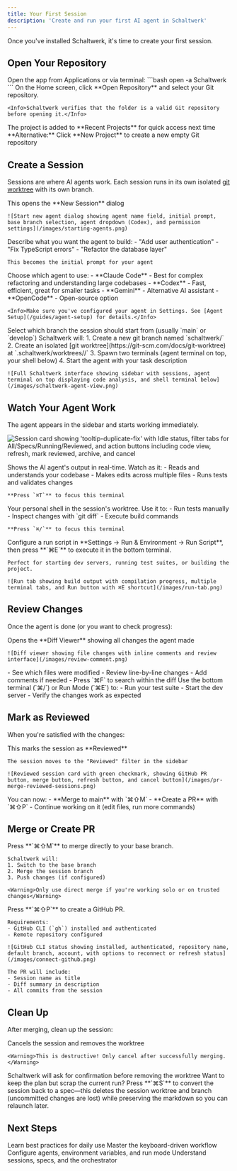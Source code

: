 ```yaml
---
title: Your First Session
description: 'Create and run your first AI agent in Schaltwerk'
---
```


Once you've installed Schaltwerk, it's time to create your first session.

## Open Your Repository

<Steps>
  <Step title="Launch Schaltwerk">
    Open the app from Applications or via terminal:
    ```bash
    open -a Schaltwerk
    ```
  </Step>

  <Step title="Open a project">
    On the Home screen, click **Open Repository** and select your Git repository.

    <Info>Schaltwerk verifies that the folder is a valid Git repository before opening it.</Info>
  </Step>

  <Step title="Recent Projects">
    The project is added to **Recent Projects** for quick access next time
  </Step>
</Steps>

<Tip>
  **Alternative:** Click **New Project** to create a new empty Git repository
</Tip>

## Create a Session

Sessions are where AI agents work. Each session runs in its own isolated [git worktree](https://git-scm.com/docs/git-worktree) with its own branch.

<Steps>
  <Step title="Press ⌘N">
    This opens the **New Session** dialog

    ![Start new agent dialog showing agent name field, initial prompt, base branch selection, agent dropdown (Codex), and permission settings](/images/starting-agents.png)
  </Step>

  <Step title="Enter a task description">
    Describe what you want the agent to build:
    - "Add user authentication"
    - "Fix TypeScript errors"
    - "Refactor the database layer"

    This becomes the initial prompt for your agent
  </Step>

  <Step title="Select your agent">
    Choose which agent to use:
    - **Claude Code** - Best for complex refactoring and understanding large codebases
    - **Codex** - Fast, efficient, great for smaller tasks
    - **Gemini** - Alternative AI assistant
    - **OpenCode** - Open-source option

    <Info>Make sure you've configured your agent in Settings. See [Agent Setup](/guides/agent-setup) for details.</Info>
  </Step>

  <Step title="Choose base branch">
    Select which branch the session should start from (usually `main` or `develop`)
  </Step>

  <Step title="Press ⌘Enter to start">
    Schaltwerk will:
    1. Create a new git branch named `schaltwerk/<session-name>`
    2. Create an isolated [git worktree](https://git-scm.com/docs/git-worktree) at `.schaltwerk/worktrees/<session-name>/`
    3. Spawn two terminals (agent terminal on top, your shell below)
    4. Start the agent with your task description

    ![Full Schaltwerk interface showing sidebar with sessions, agent terminal on top displaying code analysis, and shell terminal below](/images/schaltwerk-agent-view.png)
  </Step>
</Steps>

## Watch Your Agent Work

The agent appears in the sidebar and starts working immediately.

![Session card showing 'tooltip-duplicate-fix' with Idle status, filter tabs for All/Specs/Running/Reviewed, and action buttons including code view, refresh, mark reviewed, archive, and cancel](/images/session-card-and-filter.png)

<AccordionGroup>
  <Accordion title="Top Terminal (Agent)">
    Shows the AI agent's output in real-time. Watch as it:
    - Reads and understands your codebase
    - Makes edits across multiple files
    - Runs tests and validates changes

    **Press `⌘T`** to focus this terminal
  </Accordion>

  <Accordion title="Bottom Terminal (Your Shell)">
    Your personal shell in the session's worktree. Use it to:
    - Run tests manually
    - Inspect changes with `git diff`
    - Execute build commands

    **Press `⌘/`** to focus this terminal
  </Accordion>

  <Accordion title="Run Mode">
    Configure a run script in **Settings → Run & Environment → Run Script**, then press **`⌘E`** to execute it in the bottom terminal.

    Perfect for starting dev servers, running test suites, or building the project.

    ![Run tab showing build output with compilation progress, multiple terminal tabs, and Run button with ⌘E shortcut](/images/run-tab.png)
  </Accordion>
</AccordionGroup>

## Review Changes

Once the agent is done (or you want to check progress):

<Steps>
  <Step title="Press ⌘G">
    Opens the **Diff Viewer** showing all changes the agent made

    ![Diff viewer showing file changes with inline comments and review interface](/images/review-comment.png)
  </Step>

  <Step title="Review the diff">
    - See which files were modified
    - Review line-by-line changes
    - Add comments if needed
    - Press `⌘F` to search within the diff
  </Step>

  <Step title="Test the changes">
    Use the bottom terminal (`⌘/`) or Run Mode (`⌘E`) to:
    - Run your test suite
    - Start the dev server
    - Verify the changes work as expected
  </Step>
</Steps>

## Mark as Reviewed

When you're satisfied with the changes:

<Steps>
  <Step title="Press ⌘R">
    This marks the session as **Reviewed**

    The session moves to the "Reviewed" filter in the sidebar

    ![Reviewed session card with green checkmark, showing GitHub PR button, merge button, refresh button, and cancel button](/images/pr-merge-reviewed-sessions.png)
  </Step>

  <Step title="Session is ready for merge">
    You can now:
    - **Merge to main** with `⌘⇧M`
    - **Create a PR** with `⌘⇧P`
    - Continue working on it (edit files, run more commands)
  </Step>
</Steps>

## Merge or Create PR

<Tabs>
  <Tab title="Merge to Main">
    Press **`⌘⇧M`** to merge directly to your base branch.

    Schaltwerk will:
    1. Switch to the base branch
    2. Merge the session branch
    3. Push changes (if configured)

    <Warning>Only use direct merge if you're working solo or on trusted changes</Warning>
  </Tab>

  <Tab title="Create Pull Request">
    Press **`⌘⇧P`** to create a GitHub PR.

    Requirements:
    - GitHub CLI (`gh`) installed and authenticated
    - Remote repository configured

    ![GitHub CLI status showing installed, authenticated, repository name, default branch, account, with options to reconnect or refresh status](/images/connect-github.png)

    The PR will include:
    - Session name as title
    - Diff summary in description
    - All commits from the session
  </Tab>
</Tabs>

## Clean Up

After merging, clean up the session:

<Steps>
  <Step title="Press ⌘D">
    Cancels the session and removes the worktree

    <Warning>This is destructive! Only cancel after successfully merging.</Warning>
  </Step>

  <Step title="Confirm deletion">
    Schaltwerk will ask for confirmation before removing the worktree
  </Step>
</Steps>

<Tip>
  Want to keep the plan but scrap the current run? Press **`⌘S`** to convert the session back to a spec—this deletes the session worktree and branch (uncommitted changes are lost) while preserving the markdown so you can relaunch later.
</Tip>

## Next Steps

<CardGroup cols={2}>
  <Card title="Workflow Guide" icon="arrows-rotate" href="/workflow">
    Learn best practices for daily use
  </Card>
  <Card title="Keyboard Shortcuts" icon="keyboard" href="/guides/keyboard-shortcuts">
    Master the keyboard-driven workflow
  </Card>
  <Card title="Agent Setup" icon="robot" href="/guides/agent-setup">
    Configure agents, environment variables, and run mode
  </Card>
  <Card title="Core Concepts" icon="book" href="/core-concepts/sessions-and-specs">
    Understand sessions, specs, and the orchestrator
  </Card>
</CardGroup>
